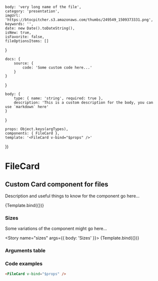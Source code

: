 

<!-- Story args -->
<!-- https://storybook.js.org/docs/react/writing-stories/args -->
    body: 'very long name of the file',
    category: 'presentation',
    imgUrl: 'https://btocpitcher.s3.amazonaws.com/thumbs/249549_1509373331.png',
    keywords: '',
    date: new Date().toDateString(),
    isNew: true,
    isFavorite: false,
    fileOptionsItems: []
}

<!-- Story parameters -->
<!-- https://storybook.js.org/docs/react/writing-stories/parameters -->
    docs: { 
        source: { 
            code: 'Some custom code here...'
        }    
    }
}

<!-- https://storybook.js.org/docs/react/api/argtypes -->
    body: {
        type: { name: 'string', required: true },
        description: 'This is a custom description for the body, you can use `markdown` here'
    }
}

<!-- Named exports of stories here -->
    props: Object.keys(argTypes),
    components: { FileCard },
    template: '<FileCard v-bind="$props" />'
})


<!-- Define story settings here -->
<Meta 
    title="Components/FileCard"
    component={FileCard}
    argTypes={argTypes}
    args={args}
/>

# FileCard

## Custom Card component for files

Description and useful things to know for the component go here...

<!-- Preview withToolbar adds the toolbar section which includes the Show code button -->
<Preview withToolbar>
    <Story 
        name="standard"
        args={{ body: 'Standard' }}
        parameters={parameters}
    >
        {Template.bind({})}
    </Story>
</Preview>


### Sizes

Some variations of the component might go here...

<Story name="sizes" args={{ body: 'Sizes' }}>
    {Template.bind({})}
</Story>

### Arguments table

<!-- https://storybook.js.org/docs/react/writing-docs/doc-blocks#customizing -->
<ArgsTable story="standard" />

### Code examples

<!-- Check if we can use include here -->
```html
<FileCard v-bind="$props" />
```
